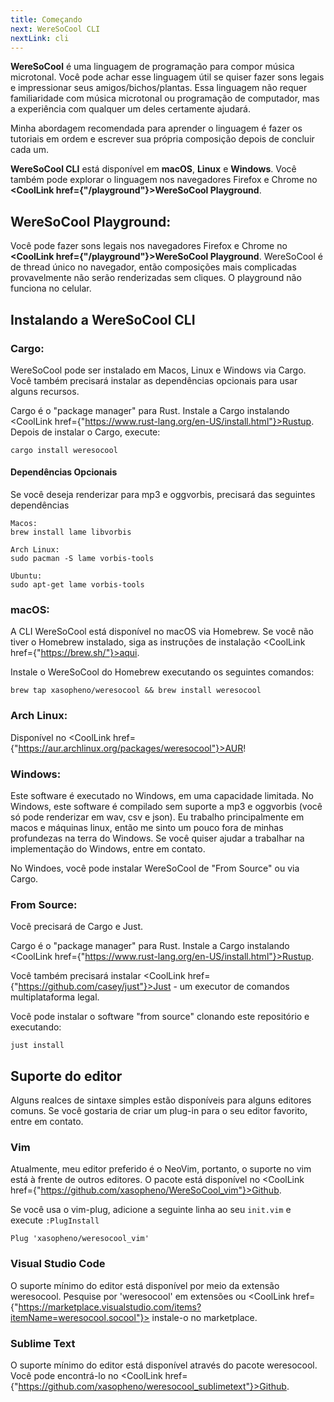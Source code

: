 ```yaml
---
title: Começando
next: WereSoCool CLI
nextLink: cli
---
```


**<CoolText>WereSoCool</CoolText>** é uma linguagem de programação para compor música microtonal. Você pode achar esse linguagem útil se quiser fazer sons legais e impressionar seus amigos/bichos/plantas. Essa linguagem não requer familiaridade com música microtonal ou programação de computador, mas a experiência com qualquer um deles certamente ajudará. 

Minha abordagem recomendada para aprender o linguagem  é fazer os tutoriais em ordem e escrever sua própria composição depois de concluir cada um.

**WereSoCool CLI** está disponível em **macOS**, **Linux** e **Windows**. Você também pode explorar o linguagem  nos navegadores Firefox e Chrome no **<CoolLink href={"/playground"}>WereSoCool Playground</CoolLink>**.

<Break/>

## WereSoCool Playground:

Você pode fazer sons legais nos navegadores Firefox e Chrome no **<CoolLink href={"/playground"}>WereSoCool Playground</CoolLink>**. WereSoCool é de thread único no navegador, então composições mais complicadas provavelmente não serão renderizadas sem cliques. O playground não funciona no celular.

<Break/>

## Instalando a WereSoCool CLI

### Cargo:

WereSoCool pode ser instalado em Macos, Linux e Windows via Cargo. Você também precisará instalar as dependências opcionais para usar alguns recursos.

Cargo é o "package manager" para Rust. Instale a Cargo instalando <CoolLink href={"https://www.rust-lang.org/en-US/install.html"}>Rustup</CoolLink>. Depois de instalar o Cargo, execute:

`cargo install weresocool`

#### Dependências Opcionais
Se você deseja renderizar para mp3 e oggvorbis, precisará das seguintes dependências
```
Macos:
brew install lame libvorbis

Arch Linux:
sudo pacman -S lame vorbis-tools

Ubuntu:
sudo apt-get lame vorbis-tools
```
<Break/>

### macOS:
A CLI WereSoCool está disponível no macOS via Homebrew. Se você não tiver o Homebrew instalado, siga as instruções de instalação <CoolLink href={"https://brew.sh/"}>aqui</CoolLink>.

Instale o WereSoCool do Homebrew executando os seguintes comandos:

`brew tap xasopheno/weresocool && brew install weresocool`

<Break/>

### Arch Linux:

Disponível no <CoolLink href={"https://aur.archlinux.org/packages/weresocool"}>AUR</CoolLink>!

<Break/>

### Windows:

Este software é executado no Windows, em uma capacidade limitada. No Windows, este software é compilado sem suporte a mp3 e oggvorbis (você só pode renderizar em wav, csv e json). Eu trabalho principalmente em macos e máquinas linux, então me sinto um pouco fora de minhas profundezas na terra do Windows. Se você quiser ajudar a trabalhar na implementação do Windows, entre em contato.

No Windoes, você pode instalar WereSoCool de "From Source" ou via Cargo.

### From Source:
Você precisará de Cargo e Just.

Cargo é o "package manager" para Rust. Instale a Cargo instalando <CoolLink href={"https://www.rust-lang.org/en-US/install.html"}>Rustup</CoolLink>.

Você também precisará instalar <CoolLink href={"https://github.com/casey/just"}>Just</CoolLink> - um executor de comandos multiplataforma legal.

Você pode instalar o software "from source" clonando este repositório e executando:

`just install`


<Break/>

## Suporte do editor
Alguns realces de sintaxe simples estão disponíveis para alguns editores comuns. Se você gostaria de criar um plug-in para o seu editor favorito, entre em contato.

<Break/>

### Vim
Atualmente, meu editor preferido é o NeoVim, portanto, o suporte no vim está à frente de outros editores. O pacote está disponível no <CoolLink href={"https://github.com/xasopheno/WereSoCool_vim"}>Github</CoolLink>.

Se você usa o vim-plug, adicione a seguinte linha ao seu `init.vim` e execute `:PlugInstall`

`Plug 'xasopheno/weresocool_vim'`

<Break/>

### Visual Studio Code
O suporte mínimo do editor está disponível por meio da extensão weresocool. Pesquise por 'weresocool' em extensões ou <CoolLink href={"https://marketplace.visualstudio.com/items?itemName=weresocool.socool"}> instale-o no marketplace.</CoolLink>

<Break/>

### Sublime Text
O suporte mínimo do editor está disponível através do pacote weresocool. Você pode encontrá-lo no <CoolLink href={"https://github.com/xasopheno/weresocool_sublimetext"}>Github</CoolLink>.

<Break/>
